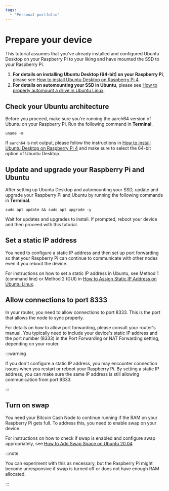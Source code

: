 ```yaml
---
tags:
  - "Personal portfolio"
---
```


# Prepare your device

This tutorial assumes that you've already installed and configured Ubuntu Desktop on your Raspberry Pi to your liking and have mounted the SSD to your Raspberry Pi.

1. **For details on installing Ubuntu Desktop (64-bit) on your Raspberry Pi**, please see [How to install Ubuntu Desktop on Raspberry Pi 4](https://ubuntu.com/tutorials/how-to-install-ubuntu-desktop-on-raspberry-pi-4#1-overview).
2. **For details on automounting your SSD in Ubuntu**, please see [How to properly automount a drive in Ubuntu Linux](https://www.techrepublic.com/article/how-to-properly-automount-a-drive-in-ubuntu-linux/).

## Check your Ubuntu architecture

Before you proceed, make sure you're running the aarch64 version of Ubuntu on your Raspberry Pi. Run the following command in **Terminal**.

```console
uname -m
```

If `aarch64` is not output, please follow the instructions in [How to install Ubuntu Desktop on Raspberry Pi 4](https://ubuntu.com/tutorials/how-to-install-ubuntu-desktop-on-raspberry-pi-4#1-overview) and make sure to select the 64-bit option of Ubuntu Desktop.

## Update and upgrade your Raspberry Pi and Ubuntu

After setting up Ubuntu Desktop and automounting your SSD, update and upgrade your Raspberry Pi and Ubuntu by running the following commands in **Terminal**.

```console
sudo apt update && sudo apt upgrade -y
```

Wait for updates and upgrades to install. If prompted, reboot your device and then proceed with this tutorial.

## Set a static IP address

You need to configure a static IP address and then set up port forwarding so that your Raspberry Pi can continue to communicate with other nodes even if you reboot the device.

For instructions on how to set a static IP address in Ubuntu, see Method 1 (command line) or Method 2 (GUI) in [How to Assign Static IP Address on Ubuntu Linux](https://itsfoss.com/static-ip-ubuntu/).

## Allow connections to port 8333

In your router, you need to allow connections to port 8333. This is the port that allows the node to sync properly.

For details on how to allow port forwarding, please consult your router's manual. You typically need to include your device's static IP address and the port number (8333) in the Port Forwarding or NAT Forwarding setting, depending on your router.

:::warning

If you don't configure a static IP address, you may encounter connection issues when you restart or reboot your Raspberry Pi. By setting a static IP address, you can make sure the same IP address is still allowing communication from port 8333.

:::

## Turn on swap

You need your Bitcoin Cash Node to continue running if the RAM on your Raspberry Pi gets full. To address this, you need to enable swap on your device.

For instructions on how to check if swap is enabled and configure swap appropriately, see [How to Add Swap Space on Ubuntu 20.04](https://www.cloudbooklet.com/how-to-add-swap-space-on-ubuntu-20-04/).

:::note

You can experiment with this as necessary, but the Raspberry Pi might become unresponsive if swap is turned off or does not have enough RAM allocated.

:::
